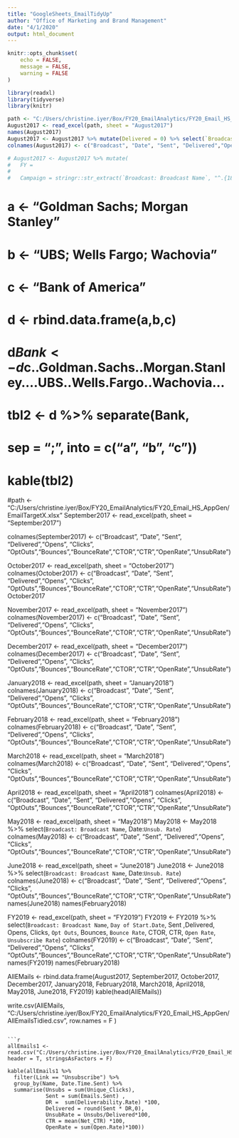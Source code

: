 ```yaml
---
title: "GoogleSheets_EmailTidyUp"
author: "Office of Marketing and Brand Management"
date: "4/1/2020"
output: html_document
---
```


```r
knitr::opts_chunk$set(
	echo = FALSE,
	message = FALSE,
	warning = FALSE
)
```

```r
library(readxl)
library(tidyverse)
library(knitr)
```

```r
path <- "C:/Users/christine.iyer/Box/FY20_EmailAnalytics/FY20_Email_HS_AppGen/EmailTargetX.xlsx"
August2017 <- read_excel(path, sheet = "August2017")
names(August2017)
August2017 <- August2017 %>% mutate(Delivered = 0) %>% select(`Broadcast: Broadcast Name`, Date, Sent, Delivered, everything())
colnames(August2017) <- c("Broadcast", "Date", "Sent", "Delivered","Opens", "Clicks", "OptOuts","Bounces","BounceRate","CTOR","CTR","OpenRate","UnsubRate")

# August2017 <- August2017 %>% mutate(
#   FY = 
#   
#   Campaign = stringr::str_extract(`Broadcast: Broadcast Name`, "^.{18}")) %>% select(Campaign, everything())

```



# a <- "Goldman Sachs; Morgan Stanley"
# b <- "UBS; Wells Fargo; Wachovia"
# c <- "Bank of America"
# d <- rbind.data.frame(a,b,c) 
# d$Bank <- d$c..Goldman.Sachs..Morgan.Stanley....UBS..Wells.Fargo..Wachovia...
# 
# 
# tbl2 <- d %>% separate(Bank, 
#         sep = "; ", into = c("a", "b", "c"))
# kable(tbl2)


#path <- "C:/Users/christine.iyer/Box/FY20_EmailAnalytics/FY20_Email_HS_AppGen/EmailTargetX.xlsx"
September2017 <- read_excel(path, sheet = "September2017")


colnames(September2017) <- c("Broadcast", "Date", "Sent", "Delivered","Opens", "Clicks", "OptOuts","Bounces","BounceRate","CTOR","CTR","OpenRate","UnsubRate")




October2017 <- read_excel(path, sheet = "October2017")
colnames(October2017) <- c("Broadcast", "Date", "Sent", "Delivered","Opens", "Clicks", "OptOuts","Bounces","BounceRate","CTOR","CTR","OpenRate","UnsubRate")
October2017


November2017 <- read_excel(path, sheet = "November2017")
colnames(November2017) <- c("Broadcast", "Date", "Sent", "Delivered","Opens", "Clicks", "OptOuts","Bounces","BounceRate","CTOR","CTR","OpenRate","UnsubRate")


December2017 <- read_excel(path, sheet = "December2017")
colnames(December2017) <- c("Broadcast", "Date", "Sent", "Delivered","Opens", "Clicks", "OptOuts","Bounces","BounceRate","CTOR","CTR","OpenRate","UnsubRate")

January2018 <- read_excel(path, sheet = "January2018")
colnames(January2018) <- c("Broadcast", "Date", "Sent", "Delivered","Opens", "Clicks", "OptOuts","Bounces","BounceRate","CTOR","CTR","OpenRate","UnsubRate")


February2018 <- read_excel(path, sheet = "February2018")
colnames(February2018) <- c("Broadcast", "Date", "Sent", "Delivered","Opens", "Clicks", "OptOuts","Bounces","BounceRate","CTOR","CTR","OpenRate","UnsubRate")



March2018 <- read_excel(path, sheet = "March2018")
colnames(March2018) <- c("Broadcast", "Date", "Sent", "Delivered","Opens", "Clicks", "OptOuts","Bounces","BounceRate","CTOR","CTR","OpenRate","UnsubRate")



April2018 <- read_excel(path, sheet = "April2018")
colnames(April2018) <- c("Broadcast", "Date", "Sent", "Delivered","Opens", "Clicks", "OptOuts","Bounces","BounceRate","CTOR","CTR","OpenRate","UnsubRate")



May2018 <- read_excel(path, sheet = "May2018")
May2018 <- May2018 %>% select(`Broadcast: Broadcast Name`, Date:`Unsub. Rate`)
colnames(May2018) <- c("Broadcast", "Date", "Sent", "Delivered","Opens", "Clicks", "OptOuts","Bounces","BounceRate","CTOR","CTR","OpenRate","UnsubRate")


June2018 <- read_excel(path, sheet = "June2018")
June2018 <- June2018 %>% select(`Broadcast: Broadcast Name`, Date:`Unsub. Rate`)
colnames(June2018) <- c("Broadcast", "Date", "Sent", "Delivered","Opens", "Clicks", "OptOuts","Bounces","BounceRate","CTOR","CTR","OpenRate","UnsubRate")
names(June2018)
names(February2018)


FY2019 <- read_excel(path, sheet = "FY2019")
FY2019 <- FY2019 %>% select(`Broadcast: Broadcast Name`, `Day of Start.Date`, Sent ,Delivered, Opens, Clicks, `Opt Outs`, Bounces, `Bounce Rate`, CTOR, CTR, `Open Rate`, `Unsubscribe Rate`)
colnames(FY2019) <- c("Broadcast", "Date", "Sent", "Delivered","Opens", "Clicks", "OptOuts","Bounces","BounceRate","CTOR","CTR","OpenRate","UnsubRate")
names(FY2019)
names(February2018)



AllEMails <- rbind.data.frame(August2017, September2017, October2017, December2017, January2018, February2018, March2018, April2018, May2018, June2018, FY2019)
kable(head(AllEMails))

write.csv(AllEMails, "C:/Users/christine.iyer/Box/FY20_EmailAnalytics/FY20_Email_HS_AppGen/AllEmailsTidied.csv", row.names = F )
```

```r
allEmails1 <- read.csv("C:/Users/christine.iyer/Box/FY20_EmailAnalytics/FY20_Email_HS_AppGen/AllEmails1.csv", header = T, stringsAsFactors = F)

kable(allEmails1 %>% 
  filter(Link == "Unsubscribe") %>% 
  group_by(Name, Date.Time.Sent) %>% 
  summarise(Unsubs = sum(Unique_Clicks),
            Sent = sum(Emails.Sent) ,
            DR =  sum(Deliverability.Rate) *100,
            Delivered = round(Sent * DR,0), 
            UnsubRate = Unsubs/Delivered*100, 
            CTR = mean(Net_CTR) *100, 
            OpenRate = sum(Open.Rate)*100))
```

